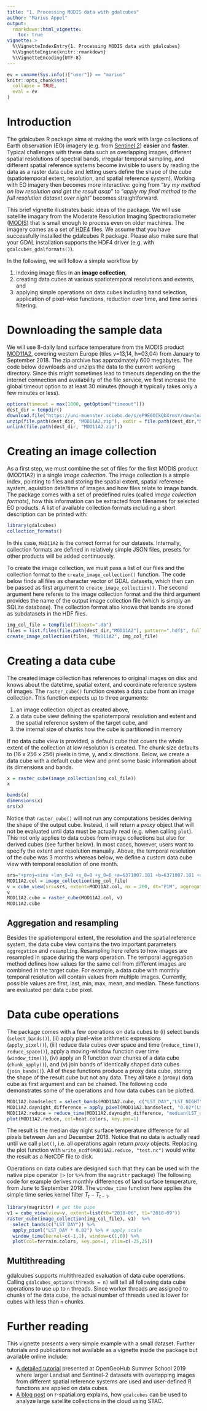 ```yaml
---
title: "1. Processing MODIS data with gdalcubes"
author: "Marius Appel"
output: 
  rmarkdown::html_vignette:
    toc: true
vignette: >
  %\VignetteIndexEntry{1. Processing MODIS data with gdalcubes}
  %\VignetteEngine{knitr::rmarkdown}
  %\VignetteEncoding{UTF-8}
---
```


```r
ev = unname(Sys.info()["user"]) == "marius"
knitr::opts_chunk$set(
  collapse = TRUE,
  eval = ev
)
```

# Introduction

The gdalcubes R package aims at making the work with large collections of Earth observation (EO) imagery (e.g. from [Sentinel 2](https://sentinel.esa.int/web/sentinel/missions/sentinel-2)) **easier** and **faster**. Typical challenges with these data such as overlapping images, different spatial resolutions of spectral bands, irregular temporal sampling, and different spatial reference systems become invisible to users by reading the data as a raster data cube and letting users define the shape of the cube (spatiotemporal extent, resolution, and  spatial reference system). Working with EO imagery then becomes more interactive: going from "_try my method on low resolution and get the result asap_" to "_apply my final method to the full resolution dataset over night_" becomes straightforward.  

This brief vignette illustrates basic ideas of the package. We will use satellite imagary from the Moderate Resolution Imaging Spectroradiometer ([MODIS](https://modis.gsfc.nasa.gov)) that is small enough to process even on older machines. The imagery comes as a set of [HDF4](https://support.hdfgroup.org/products/hdf4/) files.  We assume that you have successfully installed the gdalcubes R package. Please also make sure that your GDAL installation supports the HDF4 driver (e.g. with `gdalcubes_gdalformats()`).

In the following, we will follow a simple workflow by

1. indexing image files in an __image collection__,
2. creating data cubes at various spatiotemporal resolutions and extents, and
3. applying simple operations on data cubes including band selection, application of pixel-wise functions, reduction over time, and time series filtering.

# Downloading the sample data

We will use 8-daily land surface temperature from the MODIS product [MOD11A2](https://modis.gsfc.nasa.gov/data/dataprod/mod11.php), covering western Europe (tiles v=13,14, h=03,04) from January to September 2018. The zip archive has approximately 600 megabytes. The code below downloads and unzips the data to the current working directory. Since this might sometimes lead to timeouts depending on the the internet connection and availability of the file service, we first increase the global timeout option to at least 30 minutes (though it typically takes only a few minutes or less).

```r
options(timeout = max(1800, getOption("timeout")))
dest_dir = tempdir()
download.file("https://uni-muenster.sciebo.de/s/eP9E6OIkQbXrmsY/download", destfile=file.path(dest_dir, "MOD11A2.zip"),mode = "wb")
unzip(file.path(dest_dir, "MOD11A2.zip"), exdir = file.path(dest_dir,"MOD11A2"))
unlink(file.path(dest_dir, "MOD11A2.zip"))
```


# Creating an image collection

As a first step, we must combine the set of files for the first MODIS product (MOD11A2) in a single _image collection_.
The image collection is a simple index, pointing to files and storing the spatial extent, spatial reference system, aquisition date/time of images and how files relate to image bands. The package comes with a set of predefined rules (called _image collection formats_), how this information can be extracted from filenames for selected EO products. A list of available collection formats including a short description can be printed with:


```r
library(gdalcubes)
collection_formats()
```


In this case, `MxD11A2` is the correct format for our datasets. Internally, collection formats are defined in relatively simple JSON files, presets for other products will be added continuously.   

To create the image collection, we must pass a list of our files and the collection format to the `create_image_collection()` function.  The code below finds all files as character vector of GDAL datasets, which then can be passed as first argument to `create_image_collection()`. The second argument here referes to the image collection format and the third argument provides the name of the output image collection file (which is simply an SQLite database). The collection format also knows that bands are stored as subdatasets in the HDF files.

```r
img_col_file = tempfile(fileext=".db")
files = list.files(file.path(dest_dir,"MOD11A2"), pattern=".hdf$", full.names = TRUE)
create_image_collection(files, "MxD11A2", img_col_file)
```

# Creating a data cube

The created image collection has references to original images on disk and knows about the datetime, spatial extent, and coordinate reference system of images. The `raster_cube()` function creates a data cube from an image collection. This function expects up to three arguments:

1. an image collection object as created above, 
2. a data cube view defining the spatiotemporal resolution and extent and the spatial reference system of the target cube, and 
3. the internal size of chunks how the cube is partitioned in memory 

If no data cube view is provided, a default cube that covers the whole extent of the collection at low resolution is created. The chunk size defaults to (16 x 256 x 256) pixels in time, y, and x directions. Below, we create a data cube with a default cube view and print some basic information about its dimensions and bands.

```r
x = raster_cube(image_collection(img_col_file))
x

bands(x)
dimensions(x)
srs(x)
```

Notice that `raster_cube()` will not run any computations besides deriving the shape of the output cube. Instead, it will return a _proxy_ object that will not be evaluated until data must be actually read (e.g. when calling `plot`). This not only applies to data cubes from image collections but also for derived cubes (see further below). In most cases, however, users want to specify the extent and resolution manually. Above, the temporal resolution of the cube was 3 months whereas below, we define a custom data cube view with temporal resolution of one month.

```r
srs="+proj=sinu +lon_0=0 +x_0=0 +y_0=0 +a=6371007.181 +b=6371007.181 +units=m +no_defs"
MOD11A2.col = image_collection(img_col_file)
v = cube_view(srs=srs, extent=MOD11A2.col, nx = 200, dt="P1M", aggregation = "mean")
v
MOD11A2.cube = raster_cube(MOD11A2.col, v)
MOD11A2.cube
```

## Aggregation and resampling
Besides the spatiotemporal extent, the resolution and the spatial reference system, the data cube view contains the two important parameters `aggregation` and `resampling`. Resampling here refers to how images are resampled in space during the warp operation.  The temporal aggregation method defines how values for the same cell from different images are combined in the target cube. For example, a data cube with monthly temporal resolution will contain values from multiple images. Currently, possible values are first, last, min, max, mean, and median. These functions are evaluated per data cube pixel.


# Data cube operations

The package comes with a few operations on data cubes to (i) select bands (`select_bands()`), (ii) apply pixel-wise arithmetic expressions (`apply_pixel()`), (iii) reduce data cubes over space and time (`reduce_time()`, `reduce_space()`), apply a moving-window function over time (`window_time()`),  (iv) apply an R function over chunks of a data cube (`chunk_apply()`), and (v) join bands of identically shaped data cubes (`join_bands()`). All of these functions produce a proxy data cube, storing the shape of the result cube but not any data. They all take a (proxy) data cube as first argument and can be chained. The following code demonstrates some of the operations and how data cubes can be plotted.

```r
MOD11A2.bandselect = select_bands(MOD11A2.cube, c("LST_DAY","LST_NIGHT"))
MOD11A2.daynight_difference = apply_pixel(MOD11A2.bandselect, "0.02*(LST_DAY-LST_NIGHT)",names = "LST_difference")
MOD11A2.reduce = reduce_time(MOD11A2.daynight_difference, "median(LST_difference)")
plot(MOD11A2.reduce, col=heat.colors, key.pos=1)
```

The result is the median day night surface temperature difference for all pixels between Jan and December 2018.
Notice that no data is actually read until we call `plot()`, i.e. all operations again return _proxy_ objects. 
Replacing the plot function with `write_ncdf(MOD11A2.reduce, "test.nc")` would write the result as a NetCDF file to disk.  

Operations on data cubes are designed such that they can be used with the native pipe operator `|>` (or `%>%` from the `magrittr` package) The following code for example derives monthly differences of land surface temperature, from June to September 2018. The `window_time` function here applies the simple time series kernel filter $T_t - T_{t-1}$.



```r
library(magrittr) # get the pipe
v1 = cube_view(view=v, extent=list(t0="2018-06", t1="2018-09"))
raster_cube(image_collection(img_col_file), v1)  %>%
  select_bands(c("LST_DAY")) %>%
  apply_pixel("LST_DAY * 0.02") %>% # apply scale
  window_time(kernel=c(-1,1), window=c(1,0)) %>%
  plot(col=terrain.colors, key.pos=1, zlim=c(-25,25))
```



## Multithreading
gdalcubes supports multithreaded evaluation of data cube operations. Calling `gdalcubes_options(threads = n)` will tell all following data cube operations to use up to `n` threads. Since worker threads are assigned to chunks of the data cube, the actual number of threads used is lower for cubes with less than `n` chunks.


# Further reading

This vignette presents a very simple example with a small dataset. Further tutorials and publications not available as a vignette inside the package but available online include:

-   [A detailed tutorial](https://appelmar.github.io/opengeohub_summerschool2019/tutorial.html)
    presented at OpenGeoHub Summer School 2019 where larger Landsat and Sentinel-2 datasets with overlapping images from different spatial reference systems are used and user-defined R functions are applied on data cubes.  
-   [A blog post](https://r-spatial.org/r/2021/04/23/cloud-based-cubes.html)
    on r-spatial.org explains, how `gdalcubes` can be used to analyze large satellite collections in the cloud using STAC. 




